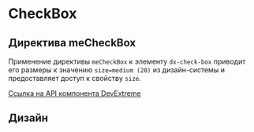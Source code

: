 
<Meta name="CheckBox Documentation" of={checkBoxStories} />

# CheckBox

## Директива meCheckBox

Применение директивы <code>meCheckBox</code> к элементу <code>dx-check-box</code> приводит его размеры к значению <code>size=medium (20)</code>
из дизайн-системы и предоставляет доступ к свойству <code>size</code>.

[Ссылка на API компонента DevExtreme](https://js.devexpress.com/Angular/Documentation/ApiReference/UI_Components/dxCheckBox/)

<Canvas of={checkBoxStories.Default} />
<Controls of={checkBoxStories.Default} />
<Source of={checkBoxStories.Default} dark />

## Дизайн

<Figma
  height="50%"
  collapsable
  defaultCollapsed
  url="https://www.figma.com/design/S2KXryEyWLA9cplaicYrVn/Components?node-id=38-9066&t=gC6C40DcbGAFZEUK-0"
/>

<style>
  {`
      h2 {
        border-bottom: none !important;
    }
`}
</style>
